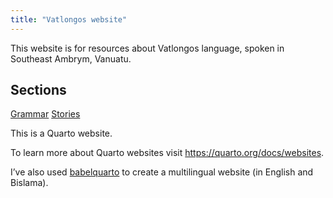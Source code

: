 ```yaml
---
title: "Vatlongos website"
---
```


This website is for resources about Vatlongos language, spoken in Southeast Ambrym, Vanuatu.

## Sections {.unnumbered .unlisted}

[Grammar](grammar.qmd)
[Stories](stories.qmd)


This is a Quarto website.

To learn more about Quarto websites visit <https://quarto.org/docs/websites>.

I've also used [babelquarto](https://docs.ropensci.org/babelquarto/) to create a multilingual website (in English and Bislama).